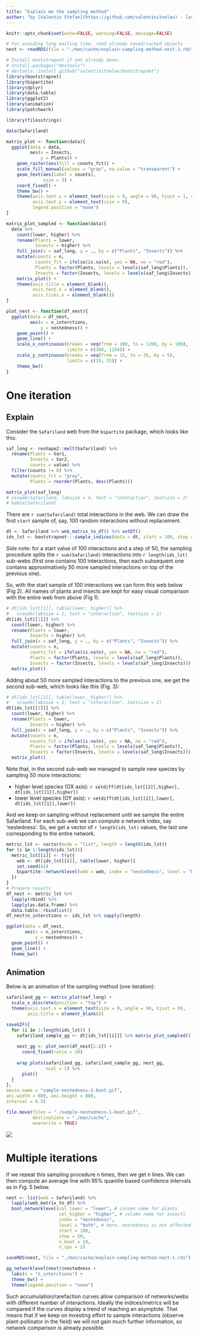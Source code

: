 ```yaml
---
title: "Explain me the sampling method"
author: "by [Valentin Stefan](https://github.com/valentinitnelav) - last update `r format(Sys.time(), '%d %B %Y')`"
---
```


```r
knitr::opts_chunk$set(echo=FALSE, warning=FALSE, message=FALSE)
```

```r
# For avoiding long waiting time, read already saved/cached objects
nest <- readRDS(file = "./man/cache/explain-sampling-method-nest-1.rds")
```

```r
# Install bootstrapnet if not already done:
# install.packages("devtools")
# devtools::install_github("valentinitnelav/bootstrapnet")
library(bootstrapnet)
library(bipartite)
library(dplyr)
library(data.table)
library(ggplot2)
library(animation)
library(patchwork)

library(filesstrings)

data(Safariland)
```

```r
matrix_plot <- function(data){
  ggplot(data = data,
         aes(x = Insects,
             y = Plants)) + 
    geom_raster(aes(fill = counts_fct)) +
    scale_fill_manual(values = "gray", na.value = "transparent") +
    geom_text(aes(label = counts),
              size = 3) +
    coord_fixed() +
    theme_bw() +
    theme(axis.text.x = element_text(size = 9, angle = 90, hjust = 1, vjust = 0.3),
          axis.text.y = element_text(size = 9),
          legend.position = "none")
}

matrix_plot_sampled <- function(data){
  data %>% 
    count(lower, higher) %>% 
    rename(Plants = lower,
           Insects = higher) %>% 
    full_join(x = saf_long, y = ., by = c("Plants", "Insects")) %>% 
    mutate(counts = n,
           counts_fct = ifelse(is.na(n), yes = NA, no = "red"),
           Plants = factor(Plants, levels = levels(saf_long$Plants)),
           Insects = factor(Insects, levels = levels(saf_long$Insects))) %>% 
    matrix_plot() +
    theme(axis.title = element_blank(),
          axis.text.x = element_blank(),
          axis.ticks.x = element_blank())
}

plot_nest <- function(df_nest){
  ggplot(data = df_nest,
         aes(x = n_interctions,
             y = nestedness)) +
    geom_point() +
    geom_line() +
    scale_x_continuous(breaks = seq(from = 100, to = 1200, by = 100),
                       limits = c(100, 1150)) +
    scale_y_continuous(breaks = seq(from = 15, to = 35, by = 5),
                       limits = c(19, 35)) +
    theme_bw()
}
```

# One iteration

## Explain

Consider the `Safariland` web from the `bipartite` package, which looks like this: 
```r
saf_long <- reshape2::melt(Safariland) %>%
  rename(Plants = Var1,
         Insects = Var2,
         counts = value) %>% 
  filter(counts != 0) %>% 
  mutate(counts_fct = "gray",
         Plants = reorder(Plants, desc(Plants)))

matrix_plot(saf_long)
# visweb(Safariland, labsize = 4, text = "interaction", textsize = 2)
# kable(Safariland)
```


There are `r sum(Safariland)` total interactions in the web. We can draw the first `start` sample of, say, 100 random interactions without replacement.

```r
dt <- Safariland %>% web_matrix_to_df() %>% setDT()
ids_lst <- bootstrapnet:::sample_indices(data = dt, start = 100, step = 50, seed = 666)
```

Side note: for a start value of 100 interactions and a step of 50, the sampling procedure splits the `r sum(Safariland)` interactions into `r length(ids_lst)` sub-webs (first one contains 100 interactions, then each subsequent one contains approximatively 50 more sampled interactions on top of the previous one).

So, with the start sample of 100 interactions we can form this web below (Fig 2). All names of plants and insects are kept for easy visual comparison with the entire web from above (Fig 1).
```r
# dt[ids_lst[[1]], table(lower, higher)] %>%
#   visweb(labsize = 1, text = "interaction", textsize = 2)
dt[ids_lst[[1]]] %>% 
  count(lower, higher) %>% 
  rename(Plants = lower,
         Insects = higher) %>% 
  full_join(x = saf_long, y = ., by = c("Plants", "Insects")) %>% 
  mutate(counts = n,
         counts_fct = ifelse(is.na(n), yes = NA, no = "red"),
         Plants = factor(Plants, levels = levels(saf_long$Plants)),
         Insects = factor(Insects, levels = levels(saf_long$Insects))) %>% 
  matrix_plot()
```

Adding about 50 more sampled interactions to the previous one, we get the second sub-web, which looks like this (Fig. 3):
```r
# dt[ids_lst[[2]], table(lower, higher)] %>% 
#   visweb(labsize = 1, text = "interaction", textsize = 2)
dt[ids_lst[[2]]] %>% 
  count(lower, higher) %>% 
  rename(Plants = lower,
         Insects = higher) %>% 
  full_join(x = saf_long, y = ., by = c("Plants", "Insects")) %>% 
  mutate(counts = n,
         counts_fct = ifelse(is.na(n), yes = NA, no = "red"),
         Plants = factor(Plants, levels = levels(saf_long$Plants)),
         Insects = factor(Insects, levels = levels(saf_long$Insects))) %>% 
  matrix_plot()
```

Note that, in the second sub-web we managed to sample new species by sampling 50 more interactions:

- higher level species (OX axis): `r setdiff(dt[ids_lst[[2]],higher], dt[ids_lst[[1]],higher])`
- lower level species (OY axis): `r setdiff(dt[ids_lst[[2]],lower], dt[ids_lst[[1]],lower])`

And we keep on sampling without replacement until we sample the entire Safariland. For each sub-web we can compute a network index, say 'nestedness'. So, we get a vector of `r length(ids_lst)` values, the last one corresponding to the entire network.
```r
metric_lst <- vector(mode = "list", length = length(ids_lst))
for (i in 1:length(ids_lst)){
  metric_lst[[i]] <- try({
    web <- dt[ids_lst[[i]], table(lower, higher)]
    set.seed(42)
    bipartite::networklevel(web = web, index = "nestedness", level = "both")
  })
}
# Prepare results
df_nest <- metric_lst %>%
  lapply(rbind) %>%
  lapply(as.data.frame) %>%
  data.table::rbindlist()
df_nest$n_interctions <- ids_lst %>% sapply(length)

ggplot(data = df_nest,
       aes(x = n_interctions,
           y = nestedness)) +
  geom_point() +
  geom_line() +
  theme_bw()
```


## Animation

Below is an animation of the sampling method (one iteration):
```r
safariland_gg <- matrix_plot(saf_long) +
  scale_x_discrete(position = "top") +
  theme(axis.text.x = element_text(size = 9, angle = 90, hjust = 0),
        axis.title = element_blank())

saveGIF({
  for (i in 1:length(ids_lst)) {
    safariland_sample_gg <- dt[ids_lst[[i]]] %>% matrix_plot_sampled()
    
    nest_gg <- plot_nest(df_nest[1:i]) +
      coord_fixed(ratio = 20)
    
    wrap_plots(safariland_gg, safariland_sample_gg, nest_gg,
               ncol = 1) %>% 
      plot()
  }
},
movie.name = "sample-nestedness-1-boot.gif",
ani.width = 600, ani.height = 800,
interval = 0.5)

file.move(files = "./sample-nestedness-1-boot.gif",
          destinations = "./man/cache",
          overwrite = TRUE)
```

![](https://github.com/valentinitnelav/bootstrapnet/raw/master/man/cache/sample-nestedness-1-boot.gif)


# Multiple iterations

If we repeat this sampling procedure n times, then we get n lines. We can then compute an average line with 95% quantile based confidence intervals as in Fig. 5 below.

```r
nest <- list(web = Safariland) %>% 
  lapply(web_matrix_to_df) %>%
  boot_networklevel(col_lower = "lower", # column name for plants
                    col_higher = "higher", # column name for insects
                    index = "nestedness",
                    level = "both", # here, nestedness is not affected by level
                    start = 100,
                    step = 50,
                    n_boot = 10,
                    n_cpu = 2)

saveRDS(nest, file = "./man/cache/explain-sampling-method-nest-1.rds")
```

```r

gg_networklevel(nest)$nestedness +
  labs(x = "n_interctions") +
  theme_bw() +
  theme(legend.position = "none")
```

Such accumulation/rarefaction curves allow comparison of networks/webs with different number of interactions. Ideally the indices/metrics will be compared if the curves display a trend of reaching an asymptote. That means that if we keep on investing effort to sample interactions (observe plant-pollinator in the field) we will not gain much further information, so network comparison is already possible.
